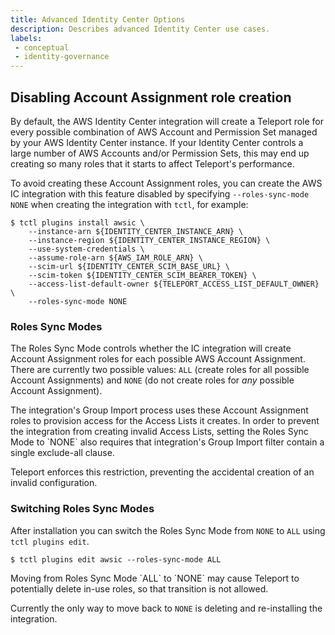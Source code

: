 ```yaml
---
title: Advanced Identity Center Options
description: Describes advanced Identity Center use cases.
labels:
 - conceptual
 - identity-governance
---
```


## Disabling Account Assignment role creation

By default, the AWS Identity Center integration will create a Teleport role for
every possible combination of AWS Account and Permission Set managed by your AWS
Identity Center instance. If your Identity Center controls a large number of AWS
Accounts and/or Permission Sets, this may end up creating so many roles that it
starts to affect Teleport's performance.

To avoid creating these Account Assignment roles, you can create the AWS IC 
integration with this feature disabled by specifying `--roles-sync-mode NONE`
when creating the integration with `tctl`, for example:

```console
$ tctl plugins install awsic \
    --instance-arn ${IDENTITY_CENTER_INSTANCE_ARN} \
    --instance-region ${IDENTITY_CENTER_INSTANCE_REGION} \
    --use-system-credentials \
    --assume-role-arn ${AWS_IAM_ROLE_ARN} \
    --scim-url ${IDENTITY_CENTER_SCIM_BASE_URL} \
    --scim-token ${IDENTITY_CENTER_SCIM_BEARER_TOKEN} \
    --access-list-default-owner ${TELEPORT_ACCESS_LIST_DEFAULT_OWNER} \
    --roles-sync-mode NONE
```

### Roles Sync Modes

The Roles Sync Mode controls whether the IC integration will create Account
Assignment roles for each possible AWS Account Assignment. There are currently
two possible values: `ALL` (create roles for all possible Account Assignments)
and `NONE` (do not create roles for _any_ possible Account Assignment).

<Admonition type="warning">
The integration's Group Import process uses these Account Assignment roles to
provision access for the Access Lists it creates. In order to prevent the integration
from creating invalid Access Lists, setting the Roles Sync Mode to `NONE` also 
requires that integration's Group Import filter contain a single exclude-all clause.

Teleport enforces this restriction, preventing the accidental creation of an invalid
configuration.
</Admonition>

### Switching Roles Sync Modes

After installation you can switch the Roles Sync Mode from `NONE` to `ALL` using
`tctl plugins edit`.

```console
$ tctl plugins edit awsic --roles-sync-mode ALL
```

<Admonition type="warning">
Moving from Roles Sync Mode `ALL` to `NONE` may cause Teleport to potentially
delete in-use roles, so that transition is not allowed.

Currently the only way to move back to `NONE` is deleting and re-installing the integration.
</Admonition>